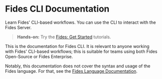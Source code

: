 
# Fides CLI Documentation

Learn Fides' CLI-based workflows. You can use the CLI to interact with the Fides Server.

> **Hands-on:** Try the [Fides: Get Started](/docs/dev-docs/get-started) tutorials.

This is the documentation for Fides CLI. It is relevant to anyone working with Fides' CLI-based workflows; this is suitable for teams using both Fides Open-Source or Fides Enterprise.

Notably, this documentation does not cover the syntax and usage of the Fides language. For that, see the [Fides Language Documentation](https://ethyca.github.io/fideslang/explorer/).